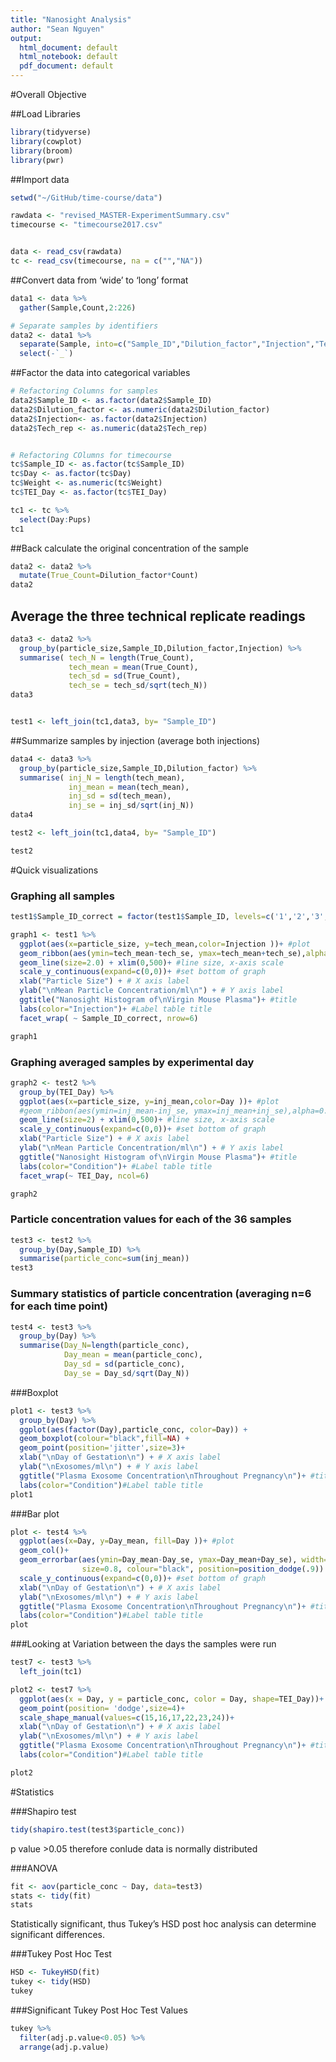 ```yaml
---
title: "Nanosight Analysis"
author: "Sean Nguyen"
output:
  html_document: default
  html_notebook: default
  pdf_document: default
---
```

#Overall Objective



##Load Libraries

```r
library(tidyverse)
library(cowplot)
library(broom)
library(pwr)
```

##Import data
```r
setwd("~/GitHub/time-course/data")

rawdata <- "revised_MASTER-ExperimentSummary.csv"
timecourse <- "timecourse2017.csv"


data <- read_csv(rawdata)
tc <- read_csv(timecourse, na = c("","NA"))
```

##Convert data from 'wide' to 'long' format
```r
data1 <- data %>%
  gather(Sample,Count,2:226)

# Separate samples by identifiers 
data2 <- data1 %>% 
  separate(Sample, into=c("Sample_ID","Dilution_factor","Injection","Tech_rep", sep = "_")) %>% 
  select(-`_`)
```

##Factor the data into categorical variables

```r
# Refactoring Columns for samples
data2$Sample_ID <- as.factor(data2$Sample_ID)
data2$Dilution_factor <- as.numeric(data2$Dilution_factor)
data2$Injection<- as.factor(data2$Injection)
data2$Tech_rep <- as.numeric(data2$Tech_rep)


# Refactoring COlumns for timecourse
tc$Sample_ID <- as.factor(tc$Sample_ID)
tc$Day <- as.factor(tc$Day)
tc$Weight <- as.numeric(tc$Weight)
tc$TEI_Day <- as.factor(tc$TEI_Day)
```


```r
tc1 <- tc %>% 
  select(Day:Pups)
tc1
```

##Back calculate the original concentration of the sample
```r
data2 <- data2 %>% 
  mutate(True_Count=Dilution_factor*Count)
data2
```

## Average the three technical replicate readings
```r
data3 <- data2 %>% 
  group_by(particle_size,Sample_ID,Dilution_factor,Injection) %>% 
  summarise( tech_N = length(True_Count),
             tech_mean = mean(True_Count),
             tech_sd = sd(True_Count),
             tech_se = tech_sd/sqrt(tech_N))
data3


test1 <- left_join(tc1,data3, by= "Sample_ID")
```


##Summarize samples by injection (average both injections)
```r

data4 <- data3 %>% 
  group_by(particle_size,Sample_ID,Dilution_factor) %>% 
  summarise( inj_N = length(tech_mean),
             inj_mean = mean(tech_mean),
             inj_sd = sd(tech_mean),
             inj_se = inj_sd/sqrt(inj_N))
data4

test2 <- left_join(tc1,data4, by= "Sample_ID")

test2

```

#Quick visualizations

### Graphing all samples
```r
test1$Sample_ID_correct = factor(test1$Sample_ID, levels=c('1','2','3','4','5','6','7','8','9','10','11','12','13','14','15','16','17','18','19','20','21','22','23','24','25','26','27','28','29','30','31','32','33','34','35','36'))

graph1 <- test1 %>%
  ggplot(aes(x=particle_size, y=tech_mean,color=Injection ))+ #plot
  geom_ribbon(aes(ymin=tech_mean-tech_se, ymax=tech_mean+tech_se),alpha=0.2,fill = alpha('grey12', 0.2)) + #error bars
  geom_line(size=2.0) + xlim(0,500)+ #line size, x-axis scale
  scale_y_continuous(expand=c(0,0))+ #set bottom of graph
  xlab("Particle Size") + # X axis label
  ylab("\nMean Particle Concentration/ml\n") + # Y axis label
  ggtitle("Nanosight Histogram of\nVirgin Mouse Plasma")+ #title
  labs(color="Injection")+ #Label table title
  facet_wrap( ~ Sample_ID_correct, nrow=6)

graph1
```

### Graphing averaged samples by experimental day
```r
graph2 <- test2 %>%
  group_by(TEI_Day) %>% 
  ggplot(aes(x=particle_size, y=inj_mean,color=Day ))+ #plot
  #geom_ribbon(aes(ymin=inj_mean-inj_se, ymax=inj_mean+inj_se),alpha=0.2,fill = alpha('grey12', 0.2)) + #error bars
  geom_line(size=2) + xlim(0,500)+ #line size, x-axis scale
  scale_y_continuous(expand=c(0,0))+ #set bottom of graph
  xlab("Particle Size") + # X axis label
  ylab("\nMean Particle Concentration/ml\n") + # Y axis label
  ggtitle("Nanosight Histogram of\nVirgin Mouse Plasma")+ #title
  labs(color="Condition")+ #Label table title
  facet_wrap(~ TEI_Day, ncol=6)

graph2
```
### Particle concentration values for each of the 36 samples
```r
test3 <- test2 %>% 
  group_by(Day,Sample_ID) %>% 
  summarise(particle_conc=sum(inj_mean))
test3
```
### Summary statistics of particle concentration (averaging n=6 for each time point)
```r
test4 <- test3 %>% 
  group_by(Day) %>% 
  summarise(Day_N=length(particle_conc),
            Day_mean = mean(particle_conc),
            Day_sd = sd(particle_conc),
            Day_se = Day_sd/sqrt(Day_N))
```

###Boxplot
```r
plot1 <- test3 %>% 
  group_by(Day) %>% 
  ggplot(aes(factor(Day),particle_conc, color=Day)) +
  geom_boxplot(colour="black",fill=NA) + 
  geom_point(position='jitter',size=3)+
  xlab("\nDay of Gestation\n") + # X axis label
  ylab("\nExosomes/ml\n") + # Y axis label
  ggtitle("Plasma Exosome Concentration\nThroughout Pregnancy\n")+ #title
  labs(color="Condition")#Label table title
plot1
```

###Bar plot
```r
plot <- test4 %>% 
  ggplot(aes(x=Day, y=Day_mean, fill=Day ))+ #plot
  geom_col()+
  geom_errorbar(aes(ymin=Day_mean-Day_se, ymax=Day_mean+Day_se), width=.5, 
                size=0.8, colour="black", position=position_dodge(.9)) + #error bars
  scale_y_continuous(expand=c(0,0))+ #set bottom of graph
  xlab("\nDay of Gestation\n") + # X axis label
  ylab("\nExosomes/ml\n") + # Y axis label
  ggtitle("Plasma Exosome Concentration\nThroughout Pregnancy\n")+ #title
  labs(color="Condition")#Label table title
plot
```

###Looking at Variation between the days the samples were run
```r
test7 <- test3 %>% 
  left_join(tc1)

plot2 <- test7 %>%
  ggplot(aes(x = Day, y = particle_conc, color = Day, shape=TEI_Day))+
  geom_point(position= 'dodge',size=4)+
  scale_shape_manual(values=c(15,16,17,22,23,24))+
  xlab("\nDay of Gestation\n") + # X axis label
  ylab("\nExosomes/ml\n") + # Y axis label
  ggtitle("Plasma Exosome Concentration\nThroughout Pregnancy\n")+ #title
  labs(color="Condition")#Label table title

plot2

```

#Statistics


###Shapiro test
```r
tidy(shapiro.test(test3$particle_conc))

```
p value >0.05 therefore conlude data is normally distributed

###ANOVA
```r
fit <- aov(particle_conc ~ Day, data=test3)
stats <- tidy(fit)
stats
```
Statistically significant, thus Tukey's HSD post hoc analysis can determine significant differences.

###Tukey Post Hoc Test
```r
HSD <- TukeyHSD(fit)
tukey <- tidy(HSD)
tukey
```

###Significant Tukey Post Hoc Test Values
```r
tukey %>%
  filter(adj.p.value<0.05) %>% 
  arrange(adj.p.value)
```


